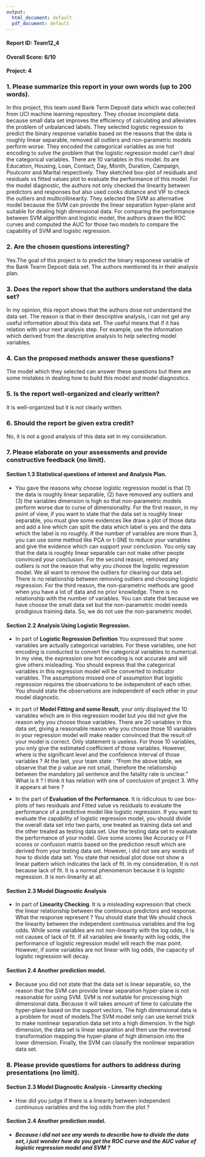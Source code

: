 ```yaml
---
output:
  html_document: default
  pdf_document: default
---
```


#### Report ID: Team12_4
#### Overall Score: 6/10
#### Project: 4

### 1. Please summarize this report in your own words (up to 200 words).

In this project, this team used Bank Term Deposit data which was collected from UCI machine learning repository. They choose incomplete data because small data set improves the efficiency of calculating and alleviates the problem of unbalanced labels. They selected logistic regression to predict the binary response variable based on the reasons that the data is roughly linear separable, removed all outliers and non-parametric models perform worse. They encoded the categorical variables as one hot encoding to solve the problem that the logistic regression model can't deal the categorical variables. There are 10 variables in this model. Its are Education, Housing, Loan, Contact, Day, Month, Duration, Campaign, Poutcomr and Marital respectively. They sketched box-plot of residuals and residuals vs fitted values plot to evaluate the performance of this model. For the model diagnostic, the authors not only checked the linearity between predictors and responses but also used cooks distance and VIF to check the outliers and multicollinearity. They selected the SVM as alternative model because the SVM can provide the linear separation hyper-plane and suitable for dealing high dimensional data. For comparing the performance between SVM algorithm and logistic model, the authors drawn the ROC curves and computed the AUC for those two models to compare the capability of SVM and logistic regression.

### 2. Are the chosen questions interesting?

Yes.The goal of this project is to predict the binary responese variable of the Bank Tearm Deposit data set. The authors mentioned its in their analysis plan.

### 3. Does the report show that the authors understand the data set?

In my opinion, this report shows that the authors dose not understand the data set. The reason is that in their descriptive analysis, i can not get any useful information about this data set. The useful means that if it has relation with your next analysis step. For example, use the information which derived from the descriptive analysis to help selecting model variables.

### 4. Can the proposed methods answer these questions?

The model which they selected can answer these questions but there are some mistakes in dealing how to build this model and model diagnostics.

### 5. Is the report well-organized and clearly written?

It is well-organized but it is not clearly written.

### 6. Should the report be given extra credit? 

No, it is not a good analysis of this data set in my consideration.

### 7. Please elaborate on your assessments and provide constructive feedback (no limit).

#### Section 1.3  Statistical questions of interest and Analysis Plan. 

- You gave the reasons why choose logistic regression model is that (1) the data is roughly linear separable, (2) have removed any outliers and (3) the variables dimension is high so that non-parametric models perform worse due to curse of dimensionality. For the first reason, in my point of view, if you want to state that the data set is roughly linear separable, you must give some evidences like draw a plot of those data and add a line which can split the data which label is yes and the data which the label is no roughly. If the number of variables are more than 3, you can use some method like PCA or t-SNE to reduce your variables and give the evidence which can support your conclusion. You only say that the data is roughly linear separable can not make other people convinced your conclusion. For the second reason, removed any outliers is not the reason that why you choose the logistic regression model. We all want to remove the outliers for clearing our data set. There is no relationship between removing outliers and choosing logistic regression. For the third reason, the non-parametric methods are good when you have a lot of data and no prior knowledge. There is no relationship with the number of variables. You can state that because we have choose the small data set but the non-parametric model needs prodigious training data. So, we do not use the non-parametric model.

#### Section 2.2  Analysis Using Logistic Regression. 

- In part of **Logistic Regression Definition** You expressed that some variables are actually categorical variables. For these variables, one hot encoding is conducted to convert the categorical variables to numerical. In my view, the expression one hot encoding is not accurate and will give others misleading. You should express that the categorical variables in this regression model will be converted to indicator variables. The assumptions missed one of assumption that logistic regression requires the observations to be independent of each other. You should state the observations are independent of each other in your model diagnostic.

- In part of **Model Fitting and some Result**, your only displayed the 10 variables which are in this regression model but you did not give the reason why you choose those variables. There are 20 variables in this data set, giving a reasonable reason why you choose those 10 variables in your regression model will make reader convinced that the result of your model is correct. Only statement is useless. For those 10 variables, you only give the estimated coefficient of those variables. However, where is the significant level and the confidence interval of those variables ? At the last, your team state : “From the above table, we observe that the p value are not small, therefore the relationship between the mandatory jail sentence and the fatality rate is unclear. ” What is it ? I think it has relation with one of conclusion of project 3. Why it appears at here ?

- In the part of **Evaluation of the Performance**. It is ridiculous to use box-plots of two residuals and Fitted value vs residuals to evaluate the performance of a predictive model like logistic regression. If you want to evaluate the capability of logistic regression model, you should divide the overall data set into two parts, one treated as training data set and the other treated as testing data set. Use the testing data set to evaluate the performance of your model. Give some scores like Accuracy or F1 scores or confusion matrix based on the prediction result which are derived from your testing data set. However, i did not see any words of how to divide data set. You state that residual plot dose not show a linear pattern which indicates the lack of fit. In my consideration, It is not because lack of fit. It is a normal phenomenon because it is logistic regression. It is non-linearity at all.

#### Section 2.3 Model Diagnostic Analysis

- In part of **Linearity Checking**. It is a misleading expression that check the linear relationship between the continuous predictors and response. What the response represent ? You should state that We should check the linearity between the independent continuous variables and the log odds. While some variables are not non-linearity with the log odds, it is not causes of lack of fit. If all variables are linearity with log odds, the performance of logistic regression model will reach the max point. However, if some variables are not linear with log odds, the capacity of logistic regression will decay.

#### Section 2.4 Another prediction model.

- Because you did not state that the data set is linear separable, so, the reason that the SVM can provide linear separation hyper-plane is not reasonable for using SVM. SVM is not suitable for processing high dimensional data. Because it will takes amount of time to calculate the hyper-plane based on the support vectors. The high dimensional data is a problem for most of models.The SVM model only can use kernel trick to make nonlinear separation data set into a high dimension. In the high dimension, the data set is linear separation and then use the reversed transformation mapping the hyper-plane of high dimension into the lower dimension. Finally, the SVM can classify the nonlinear separation data set. 

### 8. Please provide questions for authors to address during presentations (no limit).

#### Section 2.3 Model Diagnostic Analysis - Linrearity checking

- How did you judge if there is a linearity between independent continuous variables and the log odds from the plot ?

#### Section 2.4 Another prediction model.

- ***Because i did not see any words to describe how to divide the data set, i just wonder how do you get the ROC curve and the AUC value of logistic regression model and SVM ?***















